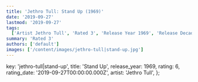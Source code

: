 ```yaml
---
title: 'Jethro Tull: Stand Up (1969)'
date: '2019-09-27'
lastmod: '2019-09-27'
tags:
  ['Artist Jethro Tull', 'Rated 3', 'Release Year 1969', 'Release Decade 1960']
summary: 'Rated 3'
authors: ['default']
images: ['/content/images/jethro-tull|stand-up.jpg']
---
```


  key: 'jethro-tull|stand-up',
  title: 'Stand Up',
  release_year: 1969,
  rating: 6,
  rating_date: '2019-09-27T00:00:00.000Z',
  artist: 'Jethro Tull',
};

<MusicRating data={data} />
